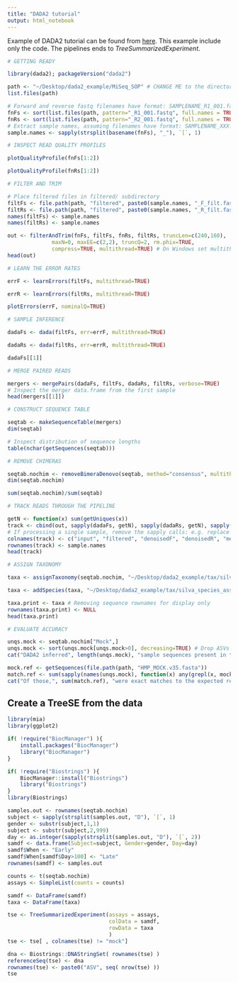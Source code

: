 ```yaml
---
title: "DADA2 tutorial"
output: html_notebook
---
```


Example of DADA2 tutorial can be found from [here](https://benjjneb.github.io/dada2/tutorial.html).
This example include only the code. The pipelines ends to _TreeSummarizedExperiment_.

```r
# GETTING READY

library(dada2); packageVersion("dada2")
```

```r
path <- "~/Desktop/dada2_example/MiSeq_SOP" # CHANGE ME to the directory containing the fastq files after unzipping.
list.files(path)
```

```r
# Forward and reverse fastq filenames have format: SAMPLENAME_R1_001.fastq and SAMPLENAME_R2_001.fastq
fnFs <- sort(list.files(path, pattern="_R1_001.fastq", full.names = TRUE))
fnRs <- sort(list.files(path, pattern="_R2_001.fastq", full.names = TRUE))
# Extract sample names, assuming filenames have format: SAMPLENAME_XXX.fastq
sample.names <- sapply(strsplit(basename(fnFs), "_"), `[`, 1)
```

```r
# INSPECT READ QUALITY PROFILES

plotQualityProfile(fnFs[1:2])
```

```r
plotQualityProfile(fnRs[1:2])
```

```r
# FILTER AND TRIM

# Place filtered files in filtered/ subdirectory
filtFs <- file.path(path, "filtered", paste0(sample.names, "_F_filt.fastq.gz"))
filtRs <- file.path(path, "filtered", paste0(sample.names, "_R_filt.fastq.gz"))
names(filtFs) <- sample.names
names(filtRs) <- sample.names
```

```r
out <- filterAndTrim(fnFs, filtFs, fnRs, filtRs, truncLen=c(240,160),
              maxN=0, maxEE=c(2,2), truncQ=2, rm.phix=TRUE,
              compress=TRUE, multithread=TRUE) # On Windows set multithread=FALSE
head(out)
```

```r
# LEARN THE ERROR RATES

errF <- learnErrors(filtFs, multithread=TRUE)
```

```r
errR <- learnErrors(filtRs, multithread=TRUE)
```

```r
plotErrors(errF, nominalQ=TRUE)
```

```r
# SAMPLE INFERENCE

dadaFs <- dada(filtFs, err=errF, multithread=TRUE)
```

```r
dadaRs <- dada(filtRs, err=errR, multithread=TRUE)
```

```r
dadaFs[[1]]
```

```r
# MERGE PAIRED READS

mergers <- mergePairs(dadaFs, filtFs, dadaRs, filtRs, verbose=TRUE)
# Inspect the merger data.frame from the first sample
head(mergers[[1]])
```

```r
# CONSTRUCT SEQUENCE TABLE

seqtab <- makeSequenceTable(mergers)
dim(seqtab)
```

```r
# Inspect distribution of sequence lengths
table(nchar(getSequences(seqtab)))
```

```r
# REMOVE CHIMERAS

seqtab.nochim <- removeBimeraDenovo(seqtab, method="consensus", multithread=TRUE, verbose=TRUE)
dim(seqtab.nochim)
```

```r
sum(seqtab.nochim)/sum(seqtab)
```

```r
# TRACK READS THROUGH THE PIPELINE

getN <- function(x) sum(getUniques(x))
track <- cbind(out, sapply(dadaFs, getN), sapply(dadaRs, getN), sapply(mergers, getN), rowSums(seqtab.nochim))
# If processing a single sample, remove the sapply calls: e.g. replace sapply(dadaFs, getN) with getN(dadaFs)
colnames(track) <- c("input", "filtered", "denoisedF", "denoisedR", "merged", "nonchim")
rownames(track) <- sample.names
head(track)
```

```r
# ASSIGN TAXONOMY

taxa <- assignTaxonomy(seqtab.nochim, "~/Desktop/dada2_example/tax/silva_nr_v132_train_set.fa.gz", multithread=TRUE)
```

```r
taxa <- addSpecies(taxa, "~/Desktop/dada2_example/tax/silva_species_assignment_v132.fa.gz")
```

```r
taxa.print <- taxa # Removing sequence rownames for display only
rownames(taxa.print) <- NULL
head(taxa.print)
```

```r
# EVALUATE ACCURACY

unqs.mock <- seqtab.nochim["Mock",]
unqs.mock <- sort(unqs.mock[unqs.mock>0], decreasing=TRUE) # Drop ASVs absent in the Mock
cat("DADA2 inferred", length(unqs.mock), "sample sequences present in the Mock community.\n")
```

```r
mock.ref <- getSequences(file.path(path, "HMP_MOCK.v35.fasta"))
match.ref <- sum(sapply(names(unqs.mock), function(x) any(grepl(x, mock.ref))))
cat("Of those,", sum(match.ref), "were exact matches to the expected reference sequences.\n")
```

## Create a TreeSE from the data

```r
library(mia)
library(ggplot2)

if( !require("BiocManager") ){
    install.packages("BiocManager")
    library("BiocManager")
}

if( !require("Biostrings") ){
    BiocManager::install("Biostrings")
    library("Biostrings")
}
library(Biostrings)
```

```r
samples.out <- rownames(seqtab.nochim)
subject <- sapply(strsplit(samples.out, "D"), `[`, 1)
gender <- substr(subject,1,1)
subject <- substr(subject,2,999)
day <- as.integer(sapply(strsplit(samples.out, "D"), `[`, 2))
samdf <- data.frame(Subject=subject, Gender=gender, Day=day)
samdf$When <- "Early"
samdf$When[samdf$Day>100] <- "Late"
rownames(samdf) <- samples.out
```

```r
counts <- t(seqtab.nochim)
assays <- SimpleList(counts = counts)

samdf <- DataFrame(samdf)
taxa <- DataFrame(taxa)

tse <- TreeSummarizedExperiment(assays = assays,
                                colData = samdf,
                                rowData = taxa
                                )
tse <- tse[ , colnames(tse) != "mock"]
```

```r
dna <- Biostrings::DNAStringSet( rownames(tse) )
referenceSeq(tse) <- dna
rownames(tse) <- paste0("ASV", seq( nrow(tse) ))
tse
```
